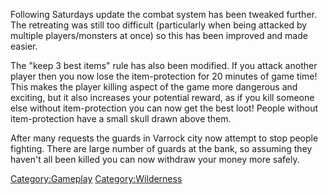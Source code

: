 {{Update|date = 30 January 2001}}

Following Saturdays update the combat system has been tweaked further. The retreating was still too difficult (particularly when being attacked by multiple players/monsters at once) so this has been improved and made easier. 

The "keep 3 best items" rule has also been modified. If you attack another player then you now lose the item-protection for 20 minutes of game time! This makes the player killing aspect of the game more dangerous and exciting, but it also increases your potential reward, as if you kill someone else without item-protection you can now get the best loot! People without item-protection have a small skull drawn above them. 

After many requests the guards in Varrock city now attempt to stop people fighting. There are large number of guards at the bank, so assuming they haven't all been killed you can now withdraw your money more safely.

[[Category:Updates|{{PAGENAME}}]]
[[Category:Gameplay]]
[[Category:Wilderness]]
